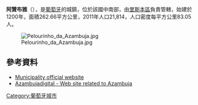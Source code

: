 '''阿贊布雅'''（{{lang-pt|Azambuja}}），是[[葡萄牙|葡萄牙]]的城鎮，位於該國中南部，由[[里斯本區|里斯本區]]負責管轄，始建於1200年，面積262.66平方公里，2011年人口21,814，人口密度每平方公里83.05人。

{{Coord|39|4|N|8|52|W|display=title}}

[[Image:Pelourinho_da_Azambuja.jpg|thumb]]

==參考資料==
*[http://www.cm-azambuja.pt Municipality official website] {{Wayback|url=http://www.cm-azambuja.pt/ |date=20210506203405 }}
*[http://www.azambujadigital.com Azambujadigital - Web site related to Azambuja]{{dead link|date=十一月 2017 |bot=InternetArchiveBot }}

{{Portugal-geo-stub}}
[[Category:葡萄牙城市|Category:葡萄牙城市]]